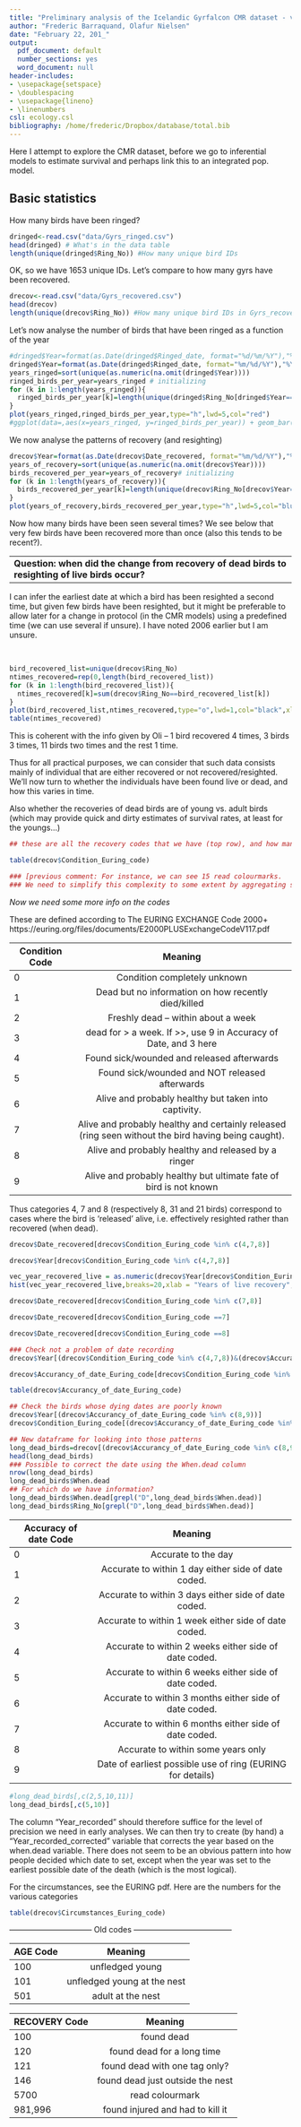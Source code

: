 ```yaml
---
title: "Preliminary analysis of the Icelandic Gyrfalcon CMR dataset - v2"
author: "Frederic Barraquand, Olafur Nielsen"
date: "February 22, 201_"
output:
  pdf_document: default
  number_sections: yes
  word_document: null
header-includes:
- \usepackage{setspace}
- \doublespacing
- \usepackage{lineno}
- \linenumbers
csl: ecology.csl
bibliography: /home/frederic/Dropbox/database/total.bib
---
```


Here I attempt to explore the CMR dataset, before we go to inferential models to estimate survival and perhaps link this to an integrated pop. model. 

## Basic statistics

How many birds have been ringed? 

```r
dringed<-read.csv("data/Gyrs_ringed.csv")
head(dringed) # What's in the data table
length(unique(dringed$Ring_No)) #How many unique bird IDs
```

OK, so we have 1653 unique IDs. Let's compare to how many gyrs have been recovered. 

```r
drecov<-read.csv("data/Gyrs_recovered.csv")
head(drecov)
length(unique(drecov$Ring_No)) #How many unique bird IDs in Gyrs_recovered.csv
```

Let's now analyse the number of birds that have been ringed as a function of the year 

```r
#dringed$Year=format(as.Date(dringed$Ringed_date, format="%d/%m/%Y"),"%Y") seems to create NAs
dringed$Year=format(as.Date(dringed$Ringed_date, format="%m/%d/%Y"),"%Y") ### Month was first in the data
years_ringed=sort(unique(as.numeric(na.omit(dringed$Year))))
ringed_birds_per_year=years_ringed # initializing
for (k in 1:length(years_ringed)){
  ringed_birds_per_year[k]=length(unique(dringed$Ring_No[dringed$Year==years_ringed[k]]))
}
plot(years_ringed,ringed_birds_per_year,type="h",lwd=5,col="red")
#ggplot(data=,aes(x=years_ringed, y=ringed_birds_per_year)) + geom_bar(stat="identity")
```

We now analyse the patterns of recovery (and resighting)

```r
drecov$Year=format(as.Date(drecov$Date_recovered, format="%m/%d/%Y"),"%Y")
years_of_recovery=sort(unique(as.numeric(na.omit(drecov$Year))))
birds_recovered_per_year=years_of_recovery# initializing
for (k in 1:length(years_of_recovery)){
  birds_recovered_per_year[k]=length(unique(drecov$Ring_No[drecov$Year==years_of_recovery[k]]))
}
plot(years_of_recovery,birds_recovered_per_year,type="h",lwd=5,col="blue")
```

Now how many birds have been seen several times? We see below that very few birds have been recovered more than once (also this tends to be recent?). 

----
**Question: when did the change from recovery of dead birds to resighting of live birds occur?**
----
I can infer the earliest date at which a bird has been resighted a second time, but given few birds have been resighted, but it might be preferable to allow later for a change in protocol (in the CMR models) using a predefined time (we can use several if unsure). I have noted 2006 earlier but I am unsure. 

$~$

```r
bird_recovered_list=unique(drecov$Ring_No)
ntimes_recovered=rep(0,length(bird_recovered_list))
for (k in 1:length(bird_recovered_list)){
  ntimes_recovered[k]=sum(drecov$Ring_No==bird_recovered_list[k])
}
plot(bird_recovered_list,ntimes_recovered,type="o",lwd=1,col="black",xlab="Bird ID",ylab= "Ntimes recovered")
table(ntimes_recovered)
```

This is coherent with the info given by Oli -- 1 bird recovered 4 times, 3 birds 3 times, 11 birds two times and the rest 1 time. 

Thus for all practical purposes, we can consider that such data consists mainly of individual that are either recovered or not recovered/resighted. We'll now turn to whether the individuals have been found live or dead, and how this varies in time. 

Also whether the recoveries of dead birds are of young vs. adult birds (which may provide quick and dirty estimates of survival rates, at least for the youngs...)

```r
## these are all the recovery codes that we have (top row), and how many of those we have in the dataset (bottom row).

table(drecov$Condition_Euring_code) 

### [previous comment: For instance, we can see 15 read colourmarks. 
### We need to simplify this complexity to some extent by aggregating some values. ]

```

 *Now we need some more info on the codes*
 
 These are defined according to The EURING EXCHANGE Code 2000+ 
https://euring.org/files/documents/E2000PLUSExchangeCodeV117.pdf

| Condition Code | Meaning                                            | 
|--------------- |:--------------------------------------------------:|
| 0              | Condition completely unknown                       |
| 1              | Dead but no information on how recently died/killed|
| 2              | Freshly dead – within about a week                 |
| 3              | dead for > a week. If >>, use 9 in Accuracy of Date, and 3 here|
| 4              | Found sick/wounded and released afterwards  |
| 5              | Found sick/wounded and NOT released afterwards  |
| 6              | Alive and probably healthy but taken into captivity. |
| 7              | Alive and probably healthy and certainly released (ring seen without the bird having being caught). |
| 8              | Alive and probably healthy and released by a ringer |
| 9              | Alive and probably healthy but ultimate fate of bird is not known|

Thus categories 4, 7 and 8 (respectively  8, 31 and 21 birds) correspond to cases where the bird is 'released' alive, i.e. effectively resighted rather than recovered (when dead). 


```r
drecov$Date_recovered[drecov$Condition_Euring_code %in% c(4,7,8)]

drecov$Year[drecov$Condition_Euring_code %in% c(4,7,8)]

vec_year_recovered_live = as.numeric(drecov$Year[drecov$Condition_Euring_code %in% c(4,7,8)])
hist(vec_year_recovered_live,breaks=20,xlab = "Years of live recovery", main = "Live recaptures (Euring 4,7,8)")

drecov$Date_recovered[drecov$Condition_Euring_code %in% c(7,8)]

drecov$Date_recovered[drecov$Condition_Euring_code ==7]

drecov$Date_recovered[drecov$Condition_Euring_code ==8]

### Check not a problem of date recording
drecov$Year[(drecov$Condition_Euring_code %in% c(4,7,8))&(drecov$Accurancy_of_date_Euring_code!=9)]

drecov$Accurancy_of_date_Euring_code[drecov$Condition_Euring_code %in% c(4,7,8)]


```


```r
table(drecov$Accurancy_of_date_Euring_code) 

## Check the birds whose dying dates are poorly known 
drecov$Year[(drecov$Accurancy_of_date_Euring_code %in% c(8,9))]
drecov$Condition_Euring_code[(drecov$Accurancy_of_date_Euring_code %in% c(8,9))]

## New dataframe for looking into those patterns
long_dead_birds=drecov[(drecov$Accurancy_of_date_Euring_code %in% c(8,9)),]
head(long_dead_birds)
### Possible to correct the date using the When.dead column
nrow(long_dead_birds)
long_dead_birds$When.dead
## For which do we have information?
long_dead_birds$When.dead[grepl("D",long_dead_birds$When.dead)]
long_dead_birds$Ring_No[grepl("D",long_dead_birds$When.dead)]

```

| Accuracy of date Code | Meaning                                            | 
|---------------------- |:--------------------------------------------------:|
| 0                     | Accurate to the day       |
| 1                     | Accurate to within 1 day either side of date coded. |
| 2                     | Accurate to within 3 days either side of date coded. |
| 3                     | Accurate to within 1 week either side of date coded. |
| 4                     | Accurate to within 2 weeks either side of date coded. |
| 5                     | Accurate to within 6 weeks either side of date coded. |
| 6                     | Accurate to within 3 months either side of date coded. |
| 7                     | Accurate to within 6 months either side of date coded. |
| 8                     | Accurate to within some years only |
| 9                     | Date of earliest possible use of ring (EURING for details) |


```r
#long_dead_birds[,c(2,5,10,11)]
long_dead_birds[,c(5,10)]

```

The column "Year_recorded" should therefore suffice for the level of precision we need in early analyses. We can then try to create (by hand) a "Year_recorded_corrected" variable that corrects the year based on the when.dead variable. There does not seem to be an obvious pattern into how people decided which date to set, except when the year was set to the earliest possible date of the death (which is the most logical). 


For the circumstances, see the EURING pdf. Here are the numbers for the various categories
 
```r
table(drecov$Circumstances_Euring_code) 
```


 
 -------------------------------- Old codes --------------------------------------


| AGE Code      | Meaning                     | 
|-------------- |:---------------------------:|
| 100           | unfledged young             |
| 101           | unfledged young at the nest |
| 501           | adult at the nest           |  


 
| RECOVERY Code    | Meaning                          | 
|------------------|:--------------------------------:|
| 100              | found dead                       |
| 120              | found dead for a long time       |
| 121              | found dead with one tag only?    |
| 146              | found dead just outside the nest |
| 5700             | read colourmark                  |
| 981,996          | found injured and had to kill it |




